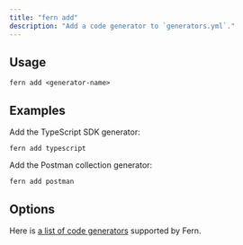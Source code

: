 ```yaml
---
title: "fern add"
description: "Add a code generator to `generators.yml`."
---
```


## Usage

```
fern add <generator-name>
```

## Examples

Add the TypeScript SDK generator:

```
fern add typescript
```

Add the Postman collection generator:

```
fern add postman
```

## Options

Here is [a list of code generators](/generators/code-generators) supported by
Fern.
